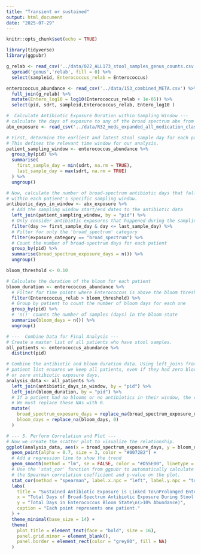 ```yaml
---
title: "Transient or sustained" 
output: html_document
date: "2025-07-29"
---
```


```r
knitr::opts_chunk$set(echo = TRUE)
```

```r
library(tidyverse)
library(ggpubr) 
```

```r
g_relab <- read_csv('../data/022_ALL173_stool_samples_genus_counts.csv') %>% 
  spread('genus','relab', fill = 0) %>% 
  select(sampleid, Enterococcus_relab = Enterococcus)

enterococcus_abundance <- read_csv('../data/153_combined_META.csv') %>% 
  full_join(g_relab) %>% 
  mutate(Entero_log10 = log10(Enterococcus_relab + 1e-05)) %>% 
  select(pid, sdrt, sampleid,Enterococcus_relab, Entero_log10 )
```


```r
#  Calculate Antibiotic Exposure Duration within Sampling Window ---
# calculate the days of exposure to any of the broad spectrum abx from the earlist day of the stool sample collection to the latest day of the stool sampling 
abx_exposure <- read_csv('../data/R32_meds_expanded_all_medication_classified_for_each_day.csv')

# First, determine the earliest and latest stool sample day for each patient.
# This defines the relevant time window for our analysis.
patient_sampling_window <- enterococcus_abundance %>%
  group_by(pid) %>%
  summarise(
    first_sample_day = min(sdrt, na.rm = TRUE),
    last_sample_day = max(sdrt, na.rm = TRUE)
  ) %>%
  ungroup()

# Now, calculate the number of broad-spectrum antibiotic days that fall
# within each patient's specific sampling window.
antibiotic_days_in_window <- abx_exposure %>%
  # Add the sampling window start/end dates to the antibiotic data
  left_join(patient_sampling_window, by = "pid") %>%
  # Only consider antibiotic exposures that happened during the sampling period
  filter(day >= first_sample_day & day <= last_sample_day) %>%
  # Filter for only the 'broad_spectrum' category
  filter(exposure_category == "broad_spectrum") %>%
  # Count the number of broad-spectrum days for each patient
  group_by(pid) %>%
  summarise(broad_spectrum_exposure_days = n()) %>%
  ungroup()
```

```r
bloom_threshold <- 0.10

# Calculate the duration of the bloom for each patient
bloom_duration <- enterococcus_abundance %>%
  # Filter for time points where Enterococcus is above the bloom threshold
  filter(Enterococcus_relab > bloom_threshold) %>%
  # Group by patient to count the number of bloom days for each one
  group_by(pid) %>%
  # 'n()' counts the number of samples (days) in the bloom state
  summarise(bloom_days = n()) %>%
  ungroup()

# ---  Combine Data for Final Analysis ---
# Create a master list of all patients who have stool samples.
all_patients <- enterococcus_abundance %>%
  distinct(pid)

# Combine the antibiotic and bloom duration data. Using left_joins from the master
# patient list ensures we keep all patients, even if they had zero bloom days
# or zero antibiotic exposure days.
analysis_data <- all_patients %>%
  left_join(antibiotic_days_in_window, by = "pid") %>%
  left_join(bloom_duration, by = "pid") %>%
  # If a patient had no blooms or no antibiotics in their window, the count will be NA.
  # We must replace these NAs with 0.
  mutate(
    broad_spectrum_exposure_days = replace_na(broad_spectrum_exposure_days, 0),
    bloom_days = replace_na(bloom_days, 0)
  )

# --- 5. Perform Correlation and Plot ---
# Now we create the scatter plot to visualize the relationship.
ggplot(analysis_data, aes(x = broad_spectrum_exposure_days, y = bloom_days)) +
  geom_point(alpha = 0.7, size = 3, color = "#0072B2") +
  # Add a regression line to show the trend
  geom_smooth(method = "lm", se = FALSE, color = "#D55E00", linetype = "dashed") +
  # Use the 'stat_cor' function from ggpubr to automatically calculate and display
  # the Spearman correlation coefficient and p-value on the plot.
  stat_cor(method = "spearman", label.x.npc = "left", label.y.npc = "top", size = 5) +
  labs(
    title = "Sustained Antibiotic Exposure is Linked to\nProlonged Enterococcus Blooms",
    x = "Total Days of Broad-Spectrum Antibiotic Exposure During Stool Sampling",
    y = "Total Days in Enterococcus Bloom State\n(>10% Abundance)",
    caption = "Each point represents one patient."
  ) +
  theme_minimal(base_size = 14) +
  theme(
    plot.title = element_text(face = "bold", size = 16),
    panel.grid.minor = element_blank(),
    panel.border = element_rect(color = "grey80", fill = NA)
  )

```

